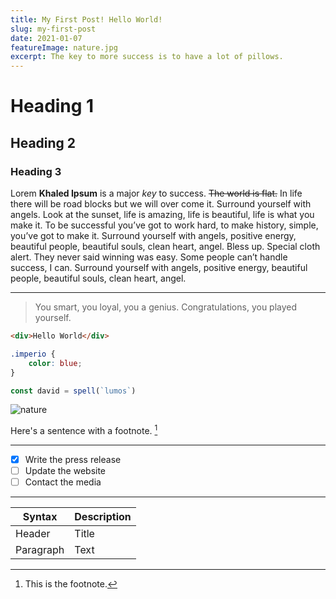 ```yaml
---
title: My First Post! Hello World!
slug: my-first-post
date: 2021-01-07
featureImage: nature.jpg
excerpt: The key to more success is to have a lot of pillows.
---
```


# Heading 1

## Heading 2

### Heading 3

Lorem **Khaled Ipsum** is a major *key* to success. ~~The world is flat.~~ In life there will be road blocks but we will over come it. Surround yourself with angels. Look at the sunset, life is amazing, life is beautiful, life is what you make it. To be successful you’ve got to work hard, to make history, simple, you’ve got to make it. Surround yourself with angels, positive energy, beautiful people, beautiful souls, clean heart, angel. Bless up. Special cloth alert. They never said winning was easy. Some people can’t handle success, I can. Surround yourself with angels, positive energy, beautiful people, beautiful souls, clean heart, angel.

--- 

> You smart, you loyal, you a genius. Congratulations, you played yourself.

```html
<div>Hello World</div>
``` 

```css
.imperio {
    color: blue;
}
``` 

```js
const david = spell(`lumos`)
``` 

![nature](nature.jpg)

Here's a sentence with a footnote. [^1]

[^1]: This is the footnote. 

---

- [x] Write the press release
- [ ] Update the website
- [ ] Contact the media 

---

| Syntax | Description |
| ----------- | ----------- |
| Header | Title |
| Paragraph | Text |